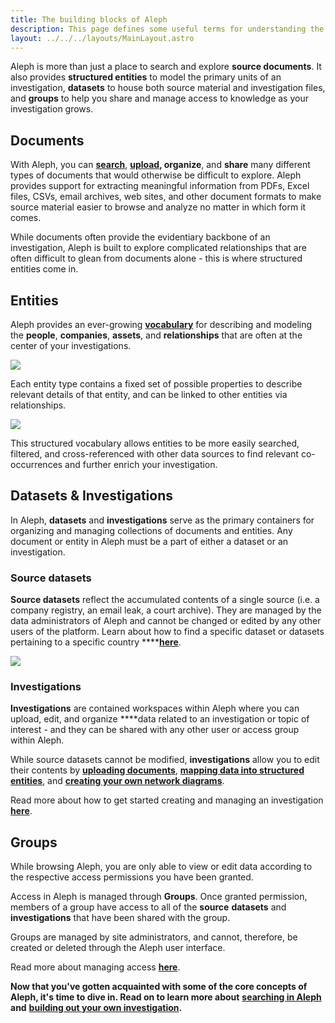```yaml
---
title: The building blocks of Aleph
description: This page defines some useful terms for understanding the basics of Aleph and how the Aleph ecosystem is structured to support your investigations.
layout: ../../../layouts/MainLayout.astro
---
```


Aleph is more than just a place to search and explore **source documents**. It also provides **structured entities** to model the primary units of an investigation, **datasets** to house both source material and investigation files, and **groups** to help you share and manage access to knowledge as your investigation grows.

## Documents

With Aleph, you can [**search**](search/), [**upload**](building-out-your-investigation/uploading-documents.md)**, organize**, and **share** many different types of documents that would otherwise be difficult to explore. Aleph provides support for extracting meaningful information from PDFs, Excel files, CSVs, email archives, web sites, and other document formats to make source material easier to browse and analyze no matter in which form it comes.

While documents often provide the evidentiary backbone of an investigation, Aleph is built to explore complicated relationships that are often difficult to glean from documents alone - this is where structured entities come in.

## Entities

Aleph provides an ever-growing [**vocabulary**](../developers/followthemoney/) for describing and modeling the **people**, **companies**, **assets**, and **relationships** that are often at the center of your investigations.

![](../.gitbook/assets/screen-shot-2020-07-30-at-12.30.31.png)

Each entity type contains a fixed set of possible properties to describe relevant details of that entity, and can be linked to other entities via relationships.

![](../.gitbook/assets/screen-shot-2020-07-30-at-12.39.08.png)

This structured vocabulary allows entities to be more easily searched, filtered, and cross-referenced with other data sources to find relevant co-occurrences and further enrich your investigation.

## Datasets & Investigations

In Aleph, **datasets** and **investigations** serve as the primary containers for organizing and managing collections of documents and entities. Any document or entity in Aleph must be a part of either a dataset or an investigation.

### Source datasets

**Source datasets** reflect the accumulated contents of a single source (i.e. a company registry, an email leak, a court archive). They are managed by the data administrators of Aleph and cannot be changed or edited by any other users of the platform. Learn about how to find a specific dataset or datasets pertaining to a specific country \*\*\*\*[**here**](search/searching-for-a-dataset.md).

![](../.gitbook/assets/screen-shot-2020-07-30-at-13.02.55.png)

### Investigations

**Investigations** are contained workspaces within Aleph where you can upload, edit, and organize \*\*\*\*data related to an investigation or topic of interest - and they can be shared with any other user or access group within Aleph.

While source datasets cannot be modified, **investigations** allow you to edit their contents by [**uploading documents**](building-out-your-investigation/uploading-documents.md), [**mapping data into structured entities**](building-out-your-investigation/generating-multiple-entities-from-a-list.md), and [**creating your own network diagrams**](building-out-your-investigation/network-diagrams.md).

Read more about how to get started creating and managing an investigation [**here**](building-out-your-investigation/creating-an-investigation.md).

## Groups

While browsing Aleph, you are only able to view or edit data according to the respective access permissions you have been granted.

Access in Aleph is managed through **Groups**. Once granted permission, members of a group have access to all of the **source** **datasets** and **investigations** that have been shared with the group.

Groups are managed by site administrators, and cannot, therefore, be created or deleted through the Aleph user interface.

Read more about managing access [**here**](building-out-your-investigation/creating-an-investigation.md#managing-access-to-your-personal-dataset).

**Now that you've gotten acquainted with some of the core concepts of Aleph, it's time to dive in. Read on to learn more about** [**searching in Aleph**](search/) **and** [**building out your own investigation**](building-out-your-investigation/)**.**
